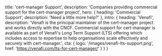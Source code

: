   title: 'cert-manager Support',
  description: 'Companies providing commercial support for the cert-manager project',
  hero: {
    heading: 'Commercial Support',
    description: 'Need a little more help?'
  },
  intro: {
    heading: 'Venafi',
    description:
      'Venafi is the principal maintainer of the cert-manager project and works directly with the CNCF. Commercial support for cert-manager is available as part of Venafi\'s Long Term Support (LTS) offering which includes access to expertise to help organisations scale effectively and securely with cert-manager.',
    cta: {
      logo: '/images/venafi-lts-support.png',
      href: 'https://venafi.com/lts-for-cert-manager/'
    }
  }
}
